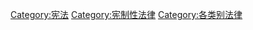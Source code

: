 {{catmore}}

[[Category:宪法|Category:宪法]]
[[Category:宪制性法律|Category:宪制性法律]]
[[Category:各类别法律|Category:各类别法律]]